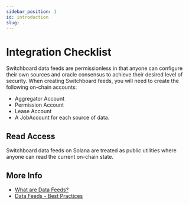 ```yaml
---
sidebar_position: 1
id: introduction
slug: .
---
```


# Integration Checklist

Switchboard data feeds are permissionless in that anyone can configure their own
sources and oracle consensus to achieve their desired level of security. When
creating Switchboard feeds, you will need to create the following on-chain
accounts:

- Aggregator Account
- Permission Account
- Lease Account
- A JobAccount for each source of data.

## Read Access

Switchboard data feeds on Solana are treated as public utilities where anyone
can read the current on-chain state.

## More Info

- [What are Data Feeds?](/feeds/about)
- [Data Feeds - Best Practices](/feeds/best-practices)
